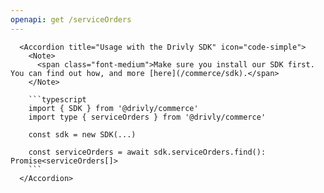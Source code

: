```yaml
---
openapi: get /serviceOrders
---
```


      <Accordion title="Usage with the Drivly SDK" icon="code-simple">
        <Note>
          <span class="font-medium">Make sure you install our SDK first. You can find out how, and more [here](/commerce/sdk).</span>
        </Note>

        ```typescript
        import { SDK } from '@drivly/commerce'
        import type { serviceOrders } from '@drivly/commerce'

        const sdk = new SDK(...)

        const serviceOrders = await sdk.serviceOrders.find(): Promise<serviceOrders[]>
        ```
      </Accordion>
